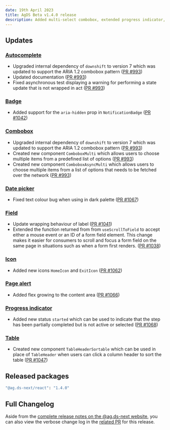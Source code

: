 ```yaml
---
date: 19th April 2023
title: AgDS Beta v1.4.0 release
description: Added multi-select combobox, extended progress indicator, various bug fixes and improvements.
---
```


## Updates

### [Autocomplete](/components/autocomplete)

- Upgraded internal dependency of `downshift` to version 7 which was updated to support the ARIA 1.2 combobox pattern ([PR #993](https://github.com/steelthreads/agds-next/pull/993))
- Updated documentation ([PR #993](https://github.com/steelthreads/agds-next/pull/993))
- Fixed asynchronous test displaying a warning for performing a state update that is not wrapped in act ([PR #993](https://github.com/steelthreads/agds-next/pull/993))

### [Badge](/components/badge)

- Added support for the `aria-hidden` prop in `NotificationBadge` ([PR #1042](https://github.com/steelthreads/agds-next/pull/1042))

### [Combobox](/components/combobox)

- Upgraded internal dependency of `downshift` to version 7 which was updated to support the ARIA 1.2 combobox pattern ([PR #993](https://github.com/steelthreads/agds-next/pull/993))
- Created new component `ComboboxMulti` which allows users to choose multiple items from a predefined list of options ([PR #993](https://github.com/steelthreads/agds-next/pull/993))
- Created new component `ComboboxAsyncMulti` which allows users to choose multiple items from a list of options that needs to be fetched over the network ([PR #993](https://github.com/steelthreads/agds-next/pull/993))

### [Date picker](/components/date-picker)

- Fixed text colour bug when using in dark palette ([PR #1067](https://github.com/steelthreads/agds-next/pull/1067))

### [Field](/components/field)

- Update wrapping behaviour of label ([PR #1041](https://github.com/steelthreads/agds-next/pull/1041))
- Extended the function returned from from `useScrollToField` to accept either a mouse event or an ID of a form field element. This change makes it easier for consumers to scroll and focus a form field on the same page in situations such as when a form first renders. ([PR #1038](https://github.com/steelthreads/agds-next/pull/1038))

### [Icon](/components/icon)

- Added new icons `HomeIcon` and `ExitIcon` ([PR #1062](https://github.com/steelthreads/agds-next/pull/1062))

### [Page alert](/components/page-alert)

- Added flex growing to the content area ([PR #1066](https://github.com/steelthreads/agds-next/pull/1066))

### [Progress indicator](/components/progress-indicator)

- Added new status `started` which can be used to indicate that the step has been partially completed but is not active or selected ([PR #1068](https://github.com/steelthreads/agds-next/pull/1068))

### [Table](/components/table)

- Created new component `TableHeaderSortable` which can be used in place of `TableHeader` when users can click a column header to sort the table ([PR #1047](https://github.com/steelthreads/agds-next/pull/1047))

## Released packages

```sh
"@ag.ds-next/react": "1.4.0"
```

## Full Changelog

Aside from the [complete release notes on the @ag.ds-next website](https://design-system.agriculture.gov.au/updates/2023-04-19), you can also view the verbose change log in the [related PR](https://github.com/steelthreads/agds-next/pull/1043) for this release.

